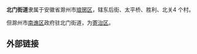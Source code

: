 {{Unreferenced|time=2022-01-30T03:37:00+00:00}}
{{中国乡级行政区|34/11/02/005/000}}
'''北门街道'''隶属于安徽省滁州市[[琅琊区|琅琊区]]，辖东后街、太平桥、胜利、北关4 个村。

但滁州市[[南谯区|南谯区]]政府驻北门街道，为[[寄治区|寄治区]]。

==外部链接==
 
{{PRC admin/navcat|34/11/02/005/000}}
{{安徽行政区划小作品}}
